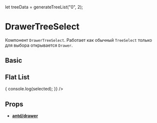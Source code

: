 let treeData = generateTreeList("0", 2);

<Meta title="Components/Select/DrawerTreeSelect" component={DrawerTreeSelect} />

# DrawerTreeSelect

Компонент `DrawerTreeSelect`. Работает как обычный `TreeSelect` только для
выбора открывается `Drawer`.

## Basic

<Preview>
  <Story name="Basic">
    <DrawerTreeSelect
      placeholder="Select tree"
      showSearch
      multiple
      allowClear
      treeCheckable={true}
      showCheckAll={true}
      treeData={treeData}
    />
  </Story>
</Preview>

## Flat List

<Preview>
  <Story name="Flat list">
    <DrawerTreeSelect
      placeholder="Select tree"
      showSearch
      allowClear
      treeCheckable={true}
      isFlatList={true}
      treeNodeFilterProp="title"
      treeData={[
        { key: 1, title: "23", additional: "123", children: [] },
        { key: 2, title: "1234", additional: "123", children: [] },
        { key: 3, title: "123456", additional: "123", children: [] },
        { key: 4, title: "1234567", additional: "123", children: [] },
        { key: 5, title: "12345678", additional: "123", children: [] }
      ]}
      onChange={(value, selected) => {
        console.log(selected);
      }}
    />
  </Story>
</Preview>

## Props

- [**antd/drawer**](https://ant.design/components/drawer/#API)

<Props of={DrawerTreeSelect} />
